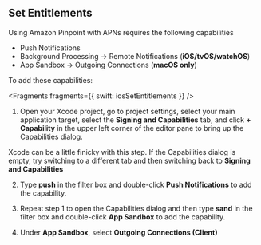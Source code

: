## Set Entitlements

Using Amazon Pinpoint with APNs requires the following capabilities

- Push Notifications
- Background Processing -> Remote Notifications (**iOS/tvOS/watchOS**)
- App Sandbox -> Outgoing Connections (**macOS only**)

To add these capabilities:

<BlockSwitcher>
<Block name="iOS/tvOS/watchOS">


<Fragments fragments={{ swift: iosSetEntitlements }} />

</Block>
<Block name="macOS">

1. Open your Xcode project, go to project settings, select your main application target, select the **Signing and Capabilities** tab, and click **+ Capability** in the upper left corner of the editor pane to bring up the Capabilities dialog.

 

<Callout>

Xcode can be a little finicky with this step. If the Capabilities dialog is empty, try switching to a different tab and then switching back to **Signing and Capabilities**

</Callout>

2. Type **push** in the filter box and double-click **Push Notifications** to add the capability.

 

3. Repeat step 1 to open the Capabilities dialog and then type **sand** in the filter box and double-click **App Sandbox** to add the capability.

 

4. Under **App Sandbox**, select **Outgoing Connections (Client)**

 

</Block>
</BlockSwitcher>
